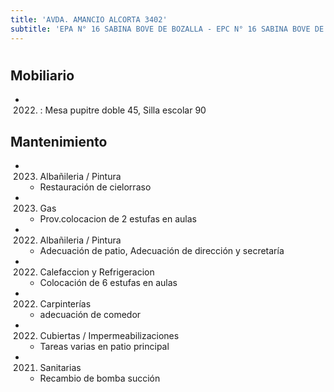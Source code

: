```yaml
---
title: 'AVDA. AMANCIO ALCORTA 3402'
subtitle: 'EPA N° 16 SABINA BOVE DE BOZALLA - EPC N° 16 SABINA BOVE DE BOZALLA'
---
```


#


## Mobiliario

*  (2022) : Mesa pupitre doble 45, Silla escolar 90 





## Mantenimiento

*  (2023) Albañileria / Pintura 
    + Restauración de cielorraso

*  (2023) Gas 
    + Prov.colocacion de 2 estufas en aulas

*  (2022) Albañileria / Pintura 
    + Adecuación de patio, Adecuación de dirección y secretaría

*  (2022) Calefaccion y Refrigeracion 
    + Colocación de 6 estufas en aulas

*  (2022) Carpinterías 
    + adecuación de comedor

*  (2022) Cubiertas / Impermeabilizaciones 
    + Tareas varias en patio principal

*  (2021) Sanitarias 
    + Recambio de bomba succión



